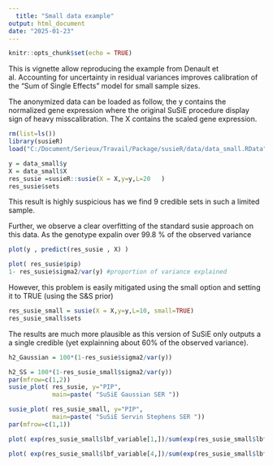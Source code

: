 ```yaml
---
  title: "Small data example"
output: html_document
date: "2025-01-23"
---
```


  ```r
knitr::opts_chunk$set(echo = TRUE)
```

This is vignette allow reproducing the example from Denault et al. Accounting for uncertainty in residual variances improves
calibration of the “Sum of Single Effects” model
for small sample sizes.


The anonymized data can be loaded as follow, the y contains  the normalized gene expression where the original SuSiE procedure display sign of heavy misscalibration. The X contains the scaled gene expression.


```r
rm(list=ls())
library(susieR)
load("C:/Document/Serieux/Travail/Package/susieR/data/data_small.RData")

y = data_small$y
X = data_small$X
res_susie =susieR::susie(X = X,y=y,L=20   )
res_susie$sets
```

This result is highly suspicious has we find 9 credible sets in such a limited sample.

Further, we observe a clear overfitting of the standard susie approach on this data.
As the genotype expalin over 99.8 % of the observed variance

```r

plot(y , predict(res_susie , X) )

plot( res_susie$pip)
1- res_susie$sigma2/var(y) #proportion of variance explained
```



However, this problem is easily mitigated using the small option and setting it to TRUE (using the S&S prior)


```r

res_susie_small = susie(X = X,y=y,L=10, small=TRUE)
res_susie_small$sets
```
The results are much more plausible as this version of SuSiE only outputs a a single credible (yet explainning about 60% of the observed variance).


```r

h2_Gaussian = 100*(1-res_susie$sigma2/var(y))

h2_SS = 100*(1-res_susie_small$sigma2/var(y))
par(mfrow=c(1,2))
susie_plot( res_susie, y="PIP",
            main=paste( "SuSiE Gaussian SER "))

susie_plot( res_susie_small, y="PIP",
            main=paste( "SuSiE Servin Stephens SER "))
par(mfrow=c(1,1))
```









```r
plot( exp(res_susie_small$lbf_variable[1,])/sum(exp(res_susie_small$lbf_variable[1,])))
```

```r
plot( exp(res_susie_small$lbf_variable[4,])/sum(exp(res_susie_small$lbf_variable[4,])))
```






